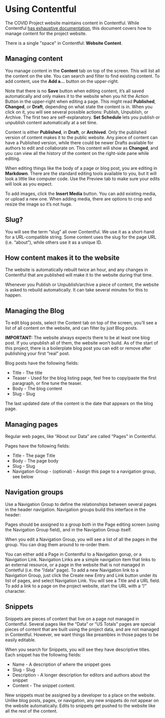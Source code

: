 
<Meta title="Using Contentful" />

# Using Contentful

The COVID Project website maintains content in Contentful. While Contentful [has exhaustive documentation](https://www.contentful.com/developers/docs/), this document covers how to manage content for the project website.

There is a single "space" in Contentful: **Website Content**. 

## Managing content

You manage content in the **Content** tab on top of the screen. This will list all the content on the site. You can search and filter to find existing content. To add content, use the **Add a...** button on the upper-right.

Note that there is no **Save** button when editing content, it’s all saved automatically and only makes it to the website when you hit the Action Button in the upper-right when editing a page. This might read **Published**, **Changed**, or **Draft**, depending on what state the content is in. When you click on it, you will see several possible actions: Publish, Unpublish, or Archive. The first two are self-explanatory. **Set Schedule** lets you publish or unpublish content automatically at a set time.

Content is either **Published**, in **Draft**, or **Archived**. Only the published version of content makes it to the public website. Any piece of content can have a Published version, while there could be newer Drafts available for authors to edit and collaborate on. This content will show as **Changed**, and you can view all the history of the content on the right-side pane while editing.

When editing things like the body of a page or blog post, you are editing in **Markdown**. There are the standard editing tools available to you, but it will look a little like computer code. Use the Preview tab to make sure your edits will look as you expect.

To add images, click the **Insert Media** button. You can add existing media, or upload a new one. When adding media, there are options to crop and resize the image so it’s not huge.

## Slug?

You will see the term “slug” all over Contentful. We use it as a short-hand for a URL-compatible string. Some content uses the slug for the page URL (i.e. “about”), while others use it as a unique ID.

## How content makes it to the website

The website is automatically rebuilt twice an hour, and any changes in Contentful that are published will make it to the website during that time.

Whenever you Publish or Unpublish/archive a piece of content, the website is asked to rebuild automatically. It can take several minutes for this to happen.

## Managing the Blog

To edit blog posts, select the Content tab on top of the screen, you’ll see a list of all content on the website, and can filter by just Blog posts.

<div style={{padding: '1rem', background: '#efbbab'}}>
<strong>IMPORTANT:</strong> The website always expects there to be at least one blog post. If you unpublish all of them, the website won’t build. As of the start of this project, there is a boilerplate blog post you can edit or remove after publishing your first “real” post.
</div>

Blog posts have the following fields:

- Title - The title
- Teaser - Used for the blog listing page, feel free to copy/paste the first paragraph, or fine tune the teaser.
- Body - The blog content
- Slug - Slug

The last updated date of the content is the date that appears on the blog page.

## Managing pages

Regular web pages, like “About our Data” are called "Pages" in Contentful.

Pages have the following fields:

- Title - The page Title
- Body - The page body
- Slug - Slug
- Navigation Group - (optional) - Assign this page to a navigation group, see below

## Navigation groups

Use a Navigation Group to define the relationships between several pages in the header navigation. Navigation groups build this interface in the header:

Pages should be assigned to a group both in the Page editing screen (using the Navigation Group field), and in the Navigation Group itself.

When you edit a Navigation Group, you will see a list of all the pages in the group. You can drag them around to re-order them.

You can either add a Page in Contentful to a Navigation gorup, or a Navigation Link. Navigation Links are a simple navigation item that links to an external resource, or a page in the website that is not managed in Contetful (i.e. the “/data” page). To add a new Navigation link to a Navigation Group, just click the Create new Entry and Link button under its list of pages, and select Navigation Link. You will see a Title and a URL field. To add a link to a page on the project website, start the URL with a “/” character.

## Snippets

Snippets are pieces of content that live on a page not managed in Contentful. Several pages like the “Data” or “US Totals” pages are special pieces of content that are built using the project data, and are not managed in Contentful. However, we want things like preambles in those pages to be easily editable.

When you search for Snippets, you will see they have descriptive titles. Each snippet has the following fields:

- Name - A description of where the snippet goes
- Slug - Slug
- Description - A longer description for editors and authors about the snippet
- Content - The snippet content.

New snippets must be assigned by a developer to a place on the website. Unlike blog posts, pages, or navigation, any new snippets do not appear on the website automatically. Edits to snippets get pushed to the website like all the rest of the content.
